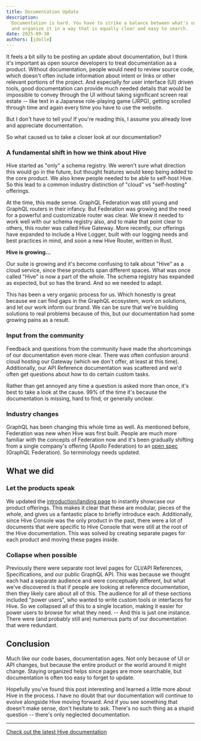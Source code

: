 ```yaml
---
title: Documentation Update
description:
  Documentation is hard. You have to strike a balance between what's useful and what's excessive;
  and organize it in a way that is equally clear and easy to search.
date: 2025-09-30
authors: [jdolle]
---
```


It feels a bit silly to be posting an update about documentation, but I think it's important as open
source developers to treat documentation as a product. Without documentation, people would need to
review source code, which doesn't often include information about intent or links or other relevant
portions of the project. And especially for user interface (UI) driven tools, good documentation can
provide much needed details that would be impossible to convey through the UI without taking
significant screen real estate -- like text in a Japanese role-playing game (JRPG), getting scrolled
through time and again every time you have to use the website.

But I don't have to tell you! If you're reading this, I assume you already love and appreciate
documentation.

So what caused us to take a closer look at our documentation?

### A fundamental shift in how we think about Hive

Hive started as "only" a schema registry. We weren't sure what direction this would go in the
future, but thought features would keep being added to the core product. We also knew people needed
to be able to self-host Hive. So this lead to a common industry distinction of "cloud" vs
"self-hosting" offerings.

At the time, this made sense. GraphQL Federation was still young and GraphQL routers in their
infancy. But Federation was growing and the need for a powerful and customizable router was clear.
We knew it needed to work well with our schema registry also, and to make that point clear to
others, this router was called Hive Gateway. More recently, our offerings have expanded to include a
Hive Logger, built with our logging needs and best practices in mind, and soon a new Hive Router,
written in Rust.

**Hive is growing...**

Our suite is growing and it's become confusing to talk about "Hive" as a cloud service, since these
products span different spaces. What was once called "Hive" is now a part of the whole. The schema
registry has expanded as expected, but so has the brand. And so we needed to adapt.

This has been a very organic process for us. Which honestly is great because we can find gaps in the
GraphQL ecosystem, work on solutions, and let our work inform our brand. We can be sure that we're
building solutions to real problems because of this, but our documentation had some growing pains as
a result.

### Input from the community

Feedback and questions from the community have made the shortcomings of our documentation even more
clear. There was often confusion around cloud hosting our Gateway (which we don't offer, at least at
this time). Additionally, our API Reference documentation was scattered and we'd often get questions
about how to do certain custom tasks.

Rather than get annoyed any time a question is asked more than once, it's best to take a look at the
cause. 99% of the time it's because the documentation is missing, hard to find, or generally
unclear.

### Industry changes

GraphQL has been changing this whole time as well. As mentioned before, Federation was new when Hive
was first built. People are much more familiar with the concepts of Federation now and it's been
gradually shifting from a single company's offering (Apollo Federation) to an
[open spec](https://open-federation.org/) (GraphQL Federation). So terminology needs updated.

## What we did

### Let the products speak

We updated the [introduction/landing page](https://the-guild.dev/graphql/hive/docs) to instantly
showcase our product offerings. This makes it clear that these are modular, pieces of the whole, and
gives us a fantastic place to briefly introduce each. Additionally, since Hive Console was the only
product in the past, there were a lot of documents that were specific to Hive Console that were
still at the root of the Hive documentation. This was solved by creating separate pages for each
product and moving these pages inside.

### Collapse when possible

Previously there were separate root level pages for CLI/API References, Specifications, and our
public GraphQL API. This was because we thought each had a separate audience and were conceptually
different, but what we've discovered is that if people are looking at reference documentation, then
they likely care about all of this. The audience for all of these sections included "power users",
who wanted to write custom tools or interfaces for Hive. So we collapsed all of this to a single
location, making it easier for power users to browse for what they need. -- And this is just one
instance. There were (and probably still are) numerous parts of our documentation that were
redundant.

## Conclusion

Much like our code bases, documentation ages. Not only because of UI or API changes, but because the
entire product or the world around it might change. Staying organized helps since pages are more
searchable, but documentation is often too easy to forget to update.

Hopefully you've found this post interesting and learned a little more about Hive in the process. I
have no doubt that our documentation will continue to evolve alongside Hive moving forward. And if
you see something that doesn't make sense, don't hesitate to ask. There's no such thing as a stupid
question -- there's only neglected documentation.

---

[Check out the latest Hive documentation](/docs)
